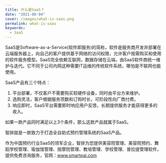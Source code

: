 ```yaml
---
title: 什么是SaaS？
date: "2021-08-04"
cover: /images/what-is-saas.png
permalink: what-is-saas
keywords:
  - SaaS
---
```


SaaS是Software-as-a-Service(软件即服务)的简称，软件是服务商开发并部署在云端服务器上，向自己的客户提供基于网络的访问权限，允许客户按需购买和使用的软件服务模型。SaaS完全依赖互联网，数据存储在云端，由SaaS软件商统一维护与迭代。它不同于公司内网这种需要IT运维的传统软件系统，哪怕是不联网也能使用。

SaaS产品有三个特点：

1. 平台部署，不仅客户不需要购买软硬件设备，同时由平台方来维护。
2. 选购灵活，客户根据服务项数和订购时长，可阶段性向厂商付费。
3. 响应即时，SaaS平台需要即时响应用户反馈，长期提供服务才能获得更多的收入。

如果一款产品同时满足以上3个条件，那么这款产品就属于SaaS。

智排就是一款致力于打造全自助式预约管理系统的SaaS产品。

作为中国预约行业SaaS的领军企业，智排为您提供美容院管理、美容院预约、舞蹈学校管理、瑜伽馆管理、按摩院管理、教培管理、学校管理、普拉提管理软件，提供免费咨询服务，官网：www.smartpai.com